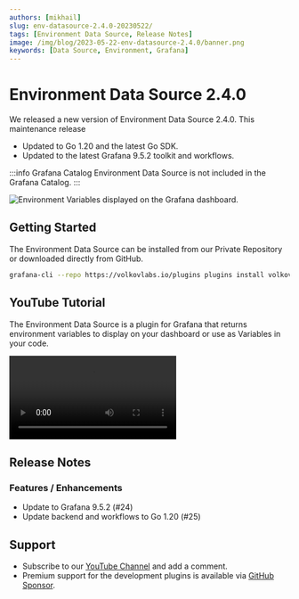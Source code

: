 ```yaml
---
authors: [mikhail]
slug: env-datasource-2.4.0-20230522/
tags: [Environment Data Source, Release Notes]
image: /img/blog/2023-05-22-env-datasource-2.4.0/banner.png
keywords: [Data Source, Environment, Grafana]
---
```



# Environment Data Source 2.4.0

We released a new version of Environment Data Source 2.4.0. This maintenance release

- Updated to Go 1.20 and the latest Go SDK.
- Updated to the latest Grafana 9.5.2 toolkit and workflows.

:::info Grafana Catalog
Environment Data Source is not included in the Grafana Catalog.
:::

<Image
  title="Environment Variables displayed on the Grafana dashboard."
  src="/img/blog/2023-05-22-env-datasource-2.4.0/dashboard.png"
  lazy={false}
/>

## Getting Started

The Environment Data Source can be installed from our Private Repository or downloaded directly from GitHub.

```bash
grafana-cli --repo https://volkovlabs.io/plugins plugins install volkovlabs-env-datasource
```

## YouTube Tutorial

The Environment Data Source is a plugin for Grafana that returns environment variables to display on your dashboard or use as Variables in your code.

<Video
  src="https://www.youtube.com/embed/sczRq2lI3e4"
  title="Dashboard, Global and Environment variables."
/>

## Release Notes

### Features / Enhancements

- Update to Grafana 9.5.2 (#24)
- Update backend and workflows to Go 1.20 (#25)

## Support

- Subscribe to our [YouTube Channel](https://www.youtube.com/@volkovlabs) and add a comment.
- Premium support for the development plugins is available via [GitHub Sponsor](https://github.com/sponsors/VolkovLabs).
